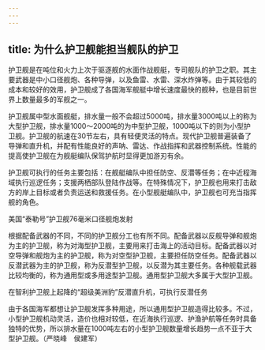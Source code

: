 ```yaml
---
---
---
```

title: 为什么护卫舰能担当舰队的护卫
---




护卫舰是在吨位和火力上次于驱逐舰的水面作战舰艇，专司舰队的护卫之职。其主要武器是中小口径舰炮、各种导弹，以及鱼雷、水雷、深水炸弹等。由于其较低的成本和较好的效用，护卫舰成了各国海军舰艇中增长速度最快的舰种，也是目前世界上数量最多的军舰之一。

护卫舰属中型水面舰艇，排水量一般不会超过5000吨，排水量3000吨以上的称为大型护卫舰，排水量1000～2000吨的为中型护卫舰，1000吨以下的则为小型护卫舰。护卫舰的航速在30节左右，具有轻便灵活的特点。现代护卫舰普遍装备了导弹和直升机，并配有性能良好的声呐、雷达、作战指挥和武器控制系统。性能的提高使护卫舰在为舰艇编队保驾护航时显得更加游刃有余。

护卫舰可执行的任务主要包括：在舰艇编队中担任防空、反潜等任务；在中近程海域执行巡逻任务；支援两栖部队登陆作战等。在特殊情况下，护卫舰也用来打击敌方的岸上目标或者负责运送和救援任务。在小型舰艇编队中，护卫舰也可充当指挥舰的角色。

美国“泰勒号”护卫舰76毫米口径舰炮发射



根据配备武器的不同，不同的护卫舰分工也有所不同。配备武器以反舰导弹和舰炮为主的护卫舰，称为对海型护卫舰，主要用来打击海上的活动目标。配备武器以对空导弹和舰炮为主的护卫舰，称为对空型护卫舰，主要担任防空任务。配备武器以反潜武器为主的护卫舰，称为反潜型护卫舰，以反潜为其主要任务。各种舰载武器比较均衡的，称为通用型或多用途型护卫舰。通用型护卫舰大多属于大型护卫舰。

在智利护卫舰上起降的“超级美洲豹”反潜直升机，可执行反潜任务



由于各国海军都想让护卫舰发挥多种用途，所以通用型护卫舰造得比较多。不过，小型护卫舰机动灵活，造价也相对较低，在近海执行巡逻、护渔护航等任务时具备独特的优势，所以排水量在1000吨左右的小型护卫舰数量增长趋势一点不亚于大型护卫舰。（严晓峰　侯建军）